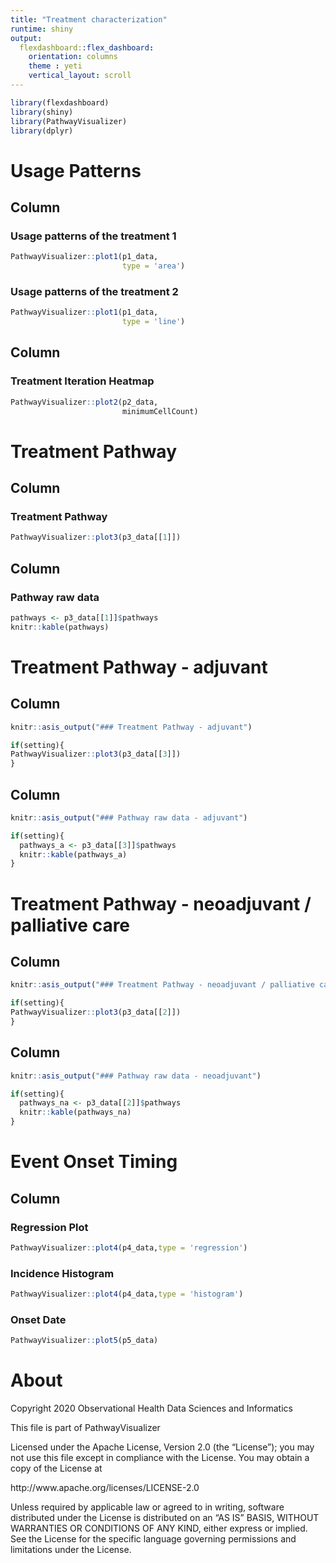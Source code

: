 ```yaml
---
title: "Treatment characterization"
runtime: shiny
output: 
  flexdashboard::flex_dashboard:
    orientation: columns
    theme : yeti
    vertical_layout: scroll
---
```


```r
library(flexdashboard)
library(shiny)
library(PathwayVisualizer)
library(dplyr)
```


Usage Patterns
============================

Column
----------------------------

### Usage patterns of the treatment 1

```r
PathwayVisualizer::plot1(p1_data,
                         type = 'area')

```

### Usage patterns of the treatment 2

```r

PathwayVisualizer::plot1(p1_data,
                         type = 'line')

```

Column
----------------------------

### Treatment Iteration Heatmap

```r

PathwayVisualizer::plot2(p2_data,
                         minimumCellCount)


```


Treatment Pathway
============================

Column {data-width=650}
----------------------------

### Treatment Pathway

```r

PathwayVisualizer::plot3(p3_data[[1]])

```

Column {data-width=350}
----------------------------

### Pathway raw data 

```r

pathways <- p3_data[[1]]$pathways
knitr::kable(pathways)

```

Treatment Pathway - adjuvant
============================

Column {data-width=650}
----------------------------

```r
knitr::asis_output("### Treatment Pathway - adjuvant")
```

```r
if(setting){
PathwayVisualizer::plot3(p3_data[[3]])
}
```

Column {data-width=350}
----------------------------

```r
knitr::asis_output("### Pathway raw data - adjuvant")
```

```r
if(setting){
  pathways_a <- p3_data[[3]]$pathways
  knitr::kable(pathways_a)
}
```

Treatment Pathway - neoadjuvant / palliative care
============================

Column {data-width=650}
----------------------------

```r
knitr::asis_output("### Treatment Pathway - neoadjuvant / palliative care")
```

```r
if(setting){
PathwayVisualizer::plot3(p3_data[[2]])
}
```

Column {data-width=350}
----------------------------

```r
knitr::asis_output("### Pathway raw data - neoadjuvant")
```

```r
if(setting){
  pathways_na <- p3_data[[2]]$pathways
  knitr::kable(pathways_na)
}
```

Event Onset Timing
================================

Column {.tabset .tabset-fade }
--------------------------------

### Regression Plot

```r

PathwayVisualizer::plot4(p4_data,type = 'regression')

```

### Incidence Histogram

```r

PathwayVisualizer::plot4(p4_data,type = 'histogram')

```

### Onset Date

```r

PathwayVisualizer::plot5(p5_data)

```   

About
================================

Copyright 2020 Observational Health Data Sciences and Informatics

This file is part of PathwayVisualizer

Licensed under the Apache License, Version 2.0 (the "License");
you may not use this file except in compliance with the License.
You may obtain a copy of the License at

http://www.apache.org/licenses/LICENSE-2.0

Unless required by applicable law or agreed to in writing, software
distributed under the License is distributed on an "AS IS" BASIS,
WITHOUT WARRANTIES OR CONDITIONS OF ANY KIND, either express or implied.
See the License for the specific language governing permissions and
limitations under the License.
